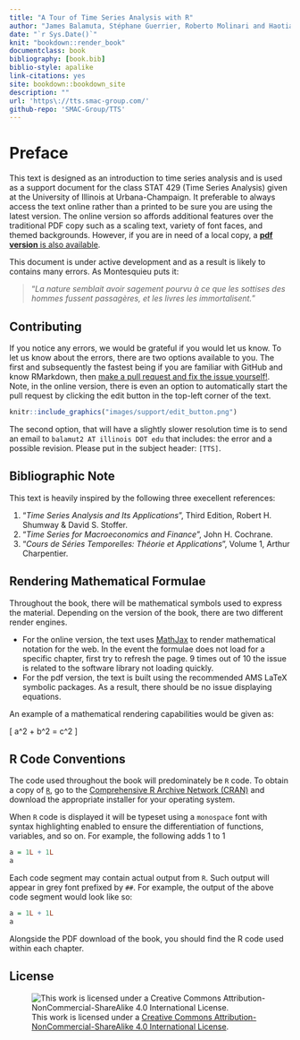 ```yaml
--- 
title: "A Tour of Time Series Analysis with R"
author: "James Balamuta, Stéphane Guerrier, Roberto Molinari and Haotian Xu"
date: "`r Sys.Date()`"
knit: "bookdown::render_book"
documentclass: book
bibliography: [book.bib]
biblio-style: apalike
link-citations: yes
site: bookdown::bookdown_site
description: ""
url: 'https\://tts.smac-group.com/'
github-repo: 'SMAC-Group/TTS'
---
```


# Preface {-}


This text is designed as an introduction to time series analysis and is used as a support document for the class STAT 429 (Time Series Analysis) given at the University of Illinois at Urbana-Champaign. It preferable to always access the text online rather than a printed to be sure you are using the latest version. The online version so affords additional features over the traditional PDF copy such as a scaling text, variety of font faces, and themed backgrounds. However, if you are in need of a local copy, a [**pdf version** is also available](http://tts.smac-group.com/tts.pdf).

This document is under active development and as a result is likely to contains many errors. As Montesquieu puts it:

>
> "*La nature semblait avoir sagement pourvu à ce que les sottises des hommes fussent passagères, et les livres les immortalisent.*"
>

## Contributing {-}

If you notice any errors, we would be grateful if you would let us know. To let us know about the errors, there are two options available to you. The first and subsequently the fastest being if you are familiar with GitHub and know RMarkdown, then [make a pull request and fix the issue yourself!](https://github.com/SMAC-Group/TTS). Note, in the online version, there is even an option to automatically start the pull request by clicking the edit button in the top-left corner of the text.

```r
knitr::include_graphics("images/support/edit_button.png")
```

The second option, that will have a slightly slower resolution time is to
send an email to `balamut2 AT illinois DOT edu` that includes: the error and a
possible revision. Please put in the subject header: `[TTS]`.

## Bibliographic Note {-}

This text is heavily inspired by the following three execellent references:

1. "*Time Series Analysis and Its Applications*", Third Edition, Robert H. Shumway & David S. Stoffer.
2. "*Time Series for Macroeconomics and Finance*", John H. Cochrane.
3. "*Cours de Séries Temporelles: Théorie et Applications*", Volume 1, Arthur Charpentier.

##  Rendering Mathematical Formulae {-}

Throughout the book, there will be mathematical symbols used to express the
material. Depending on the version of the book, there are two different render
engines. 

- For the online version, the text uses [MathJax](https://www.mathjax.org/)
to render mathematical notation for the web. In the event the formulae does
not load for a specific chapter, first try to refresh the page. 9 times out of
10 the issue is related to the software library not loading quickly.
- For the pdf version, the text is built using the recommended AMS LaTeX 
symbolic packages. As a result, there should be no issue displaying equations.

An example of a mathematical rendering capabilities would be given as:

\[ a^2 + b^2 = c^2 \]

## R Code Conventions {-}

The code used throughout the book will predominately be `R` code.  To obtain
a copy of [`R`](https://cloud.r-project.org/), go to the
[Comprehensive R Archive Network (CRAN)](https://cloud.r-project.org/)
and download the appropriate installer for your operating system.

When `R` code is displayed it will be typeset using a `monospace` font with 
syntax highlighting enabled to ensure the differentiation of functions,
variables, and so on. For example, the following adds 1 to 1

```r
a = 1L + 1L
a
```

Each code segment may contain actual output from `R`. Such output will appear
in grey font prefixed by `##`. For example, the output of the above code
segment would look like so:

```r
a = 1L + 1L
a
```

Alongside the PDF download of the book, you should find the R code used within 
each chapter. 

## License {-}

![This work is licensed under a [Creative Commons Attribution-NonCommercial-ShareAlike 4.0 International License](http://creativecommons.org/licenses/by-nc-sa/4.0/).](images/license/cc.png)
